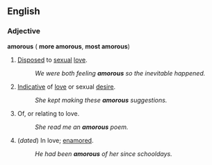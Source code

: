 ==English==
===Adjective===
'''amorous''' ({{compar}} '''more amorous''', {{superl}} '''most amorous''')

#[[Disposed]] to [[sexual]] [[love]].
#:''We were both feeling '''amorous''' so the inevitable happened.''
#[[Indicative]] of [[love]] or sexual [[desire]].
#:''She kept making these '''amorous''' suggestions.''
#Of, or relating to love.
#:''She read me an '''amorous''' poem.''
#(''dated'') In love; [[enamored]].
#:''He had been '''amorous''' of her since schooldays.''